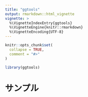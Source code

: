 ```yaml
---
title: "ggtools"
output: rmarkdown::html_vignette
vignette: >
  %\VignetteIndexEntry{ggtools}
  %\VignetteEngine{knitr::rmarkdown}
  %\VignetteEncoding{UTF-8}
---
```


```r
knitr::opts_chunk$set(
  collapse = TRUE,
  comment = "#>"
)
```

```r
library(ggtools)
```

# サンプル

